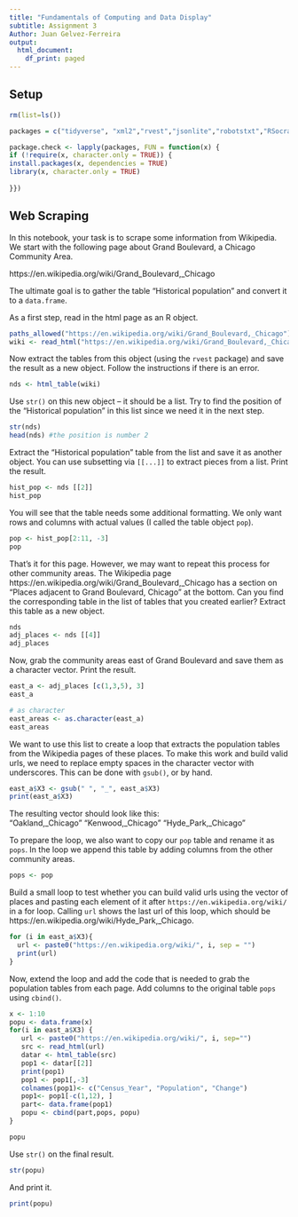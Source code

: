 ```yaml
---
title: "Fundamentals of Computing and Data Display"
subtitle: Assignment 3
Author: Juan Gelvez-Ferreira
output:
  html_document:
    df_print: paged
---
```


## Setup

```r
rm(list=ls()) 

packages = c("tidyverse", "xml2","rvest","jsonlite","robotstxt","RSocrata","splitstackshape","tibble","writexl")

package.check <- lapply(packages, FUN = function(x) {
if (!require(x, character.only = TRUE)) {
install.packages(x, dependencies = TRUE)
library(x, character.only = TRUE)
  
}})
```

## Web Scraping

In this notebook, your task is to scrape some information from Wikipedia. We start with the following page about Grand Boulevard, a Chicago Community Area.

https://en.wikipedia.org/wiki/Grand_Boulevard,_Chicago

The ultimate goal is to gather the table "Historical population" and convert it to a `data.frame`.

As a first step, read in the html page as an R object.

```r
paths_allowed("https://en.wikipedia.org/wiki/Grand_Boulevard,_Chicago")
wiki <- read_html("https://en.wikipedia.org/wiki/Grand_Boulevard,_Chicago")

```

Now extract the tables from this object (using the `rvest` package) and save the result as a new object. Follow the instructions if there is an error.

```r
nds <- html_table(wiki)
```

Use `str()` on this new object -- it should be a list. Try to find the position of the "Historical population" in this list since we need it in the next step.

```r
str(nds)
head(nds) #the position is number 2
```

Extract the "Historical population" table from the list and save it as another object. You can use subsetting via `[[...]]` to extract pieces from a list. Print the result.

```r
hist_pop <- nds [[2]]
hist_pop
```

You will see that the table needs some additional formatting. We only want rows and columns with actual values (I called the table object `pop`).

```r
pop <- hist_pop[2:11, -3]
pop
```

That's it for this page. However, we may want to repeat this process for other community areas. The Wikipedia page https://en.wikipedia.org/wiki/Grand_Boulevard,_Chicago has a section on "Places adjacent to Grand Boulevard, Chicago" at the bottom. Can you find the corresponding table in the list of tables that you created earlier? Extract this table as a new object.
    
```r
nds
adj_places <- nds [[4]]
adj_places
```

Now, grab the community areas east of Grand Boulevard and save them as a character vector. Print the result.

```r
east_a <- adj_places [c(1,3,5), 3]
east_a

# as character 
east_areas <- as.character(east_a) 
east_areas
```

We want to use this list to create a loop that extracts the population tables from the Wikipedia pages of these places. To make this work and build valid urls, we need to replace empty spaces in the character vector with underscores. This can be done with `gsub()`, or by hand.

```r
east_a$X3 <- gsub(" ", "_", east_a$X3)
print(east_a$X3)
```

The resulting vector should look like this:  
"Oakland,_Chicago" "Kenwood,_Chicago" "Hyde_Park,_Chicago"

To prepare the loop, we also want to copy our `pop` table and rename it as `pops`. In the loop we append this table by adding columns from the other community areas.

```r
pops <- pop
```

Build a small loop to test whether you can build valid urls using the vector of places and pasting each element of it after `https://en.wikipedia.org/wiki/` in a for loop. Calling `url` shows the last url of this loop, which should be https://en.wikipedia.org/wiki/Hyde_Park,_Chicago.


```r
for (i in east_a$X3){
  url <- paste0("https://en.wikipedia.org/wiki/", i, sep = "")
  print(url)
}

```

Now, extend the loop and add the code that is needed to grab the population tables from each page. Add columns to the original table `pops` using `cbind()`.

```r

x <- 1:10
popu <- data.frame(x)
for(i in east_a$X3) {
   url <- paste0("https://en.wikipedia.org/wiki/", i, sep="")
   src <- read_html(url)
   datar <- html_table(src)
   pop1 <- datar[[2]]
   print(pop1)
   pop1 <- pop1[,-3]
   colnames(pop1)<- c("Census_Year", "Population", "Change")
   pop1<- pop1[-c(1,12), ]
   part<- data.frame(pop1)
   popu <- cbind(part,pops, popu)
}

popu

```

Use `str()` on the final result.

```r
str(popu)
```

And print it.

```r
print(popu)
```
